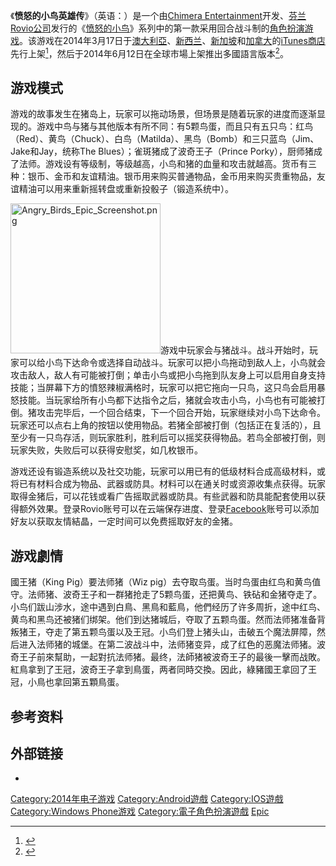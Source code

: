 {{refimprove|time=2014-06-27T06:14:37+00:00}}
{{noteTA
|G1=Games
|1=zh-cn:愤怒的小鸟; zh-hk:憤怒鳥; zh-tw:憤怒鳥;
}}

{{Infobox video game
| title = 愤怒的小鸟英雄传
| english = Angry Birds Epic
| image = [[File:Angry_Birds_Epic_Logo.png|200px]]
| caption= 
| developer = [[Chimera_Entertainment|Chimera Entertainment]]
| publisher = [[Rovio_Entertainment|Rovio Entertainment]]
| producer =
| designer =
| composer =
| series = 
| engine = [[Unity_(游戏引擎)|Unity]]
| version = 
| released = '''iOS'''{{Vgrelease|AU|2014年3月17日|新西兰|2014年3月17日|新加坡|2014年3月17日|WW|2014年6月12日}}'''Android、Windows Phone'''{{Vgrelease|WW|2014年6月12日}}
| genre = [[益智游戏|益智游戏]]
| modes = [[单人游戏|单人游戏]]
| ratings = 
| platforms = [[iOS|iOS]]<br />[[Android|Android]]<br />[[Windows_Phone|Windows Phone]]<br />
| media =
| requirements =
}}
《'''愤怒的小鸟英雄传'''》（英语：{{lang|en|''Angry Birds Epic''}}）是一个由[[Chimera_Entertainment|Chimera Entertainment]]开发、[[芬兰|芬兰]][[Rovio娱乐|Rovio公司]]发行的《[[愤怒的小鸟|愤怒的小鸟]]》系列中的第一款采用回合战斗制的[[角色扮演游戏|角色扮演游戏]]。该游戏在2014年3月17日于[[澳大利亞|澳大利亞]]、[[新西兰|新西兰]]、[[新加坡|新加坡]]和[[加拿大|加拿大]]的[[iTunes_Store|iTunes商店]]先行上架<ref name="Roberston">{{cite web|url=http://www.forbes.com/sites/andyrobertson/2014/03/18/angry-birds-epic-game-play/|title='Angry Birds Epic' Game-Play Reveals Detailed Tactical Combat|last=Robertson|first=Andy|date=18 March 2014|work=[[Forbes|Forbes]]|accessdate=19 March 2014|archive-date=2014-06-23|archive-url=https://web.archive.org/web/20140623000638/http://www.forbes.com/sites/andyrobertson/2014/03/18/angry-birds-epic-game-play/|dead-url=no}}</ref>，然后于2014年6月12日在全球市場上架推出多國語言版本<ref>{{cite web |url=http://www.angrybirdsnest.com/angry-birds-epic-worldwide-release-this-thursday-june-12th/ |title=Angry Birds Epic Worldwide Release this Thursday, June 12th! |publisher=angrybirdsnest.com |date=2014-06-09 |accessdate=2014-06-12 |archive-date=2014-07-05 |archive-url=https://web.archive.org/web/20140705064927/http://www.angrybirdsnest.com/angry-birds-epic-worldwide-release-this-thursday-june-12th/ |dead-url=no }}</ref>。

== 游戏模式 ==

游戏的故事发生在猪岛上，玩家可以拖动场景，但场景是随着玩家的进度而逐渐显现的。游戏中鸟与猪与其他版本有所不同：有5颗鸟蛋，而且只有五只鸟：红鸟（Red）、黄鸟（Chuck）、白鸟（Matilda）、黑鸟（Bomb）和三只蓝鸟（Jim、Jake和Jay，统称The Blues）；雀斑猪成了波奇王子（Prince Porky），厨师猪成了法师。游戏设有等级制，等级越高，小鸟和猪的血量和攻击就越高。货币有三种：银币、金币和友谊精油。银币用来购买普通物品，金币用来购买贵重物品，友谊精油可以用来重新摇转盘或重新投骰子（锻造系统中）。

[[File:Angry_Birds_Epic_Screenshot.png|240px]]游戏中玩家会与猪战斗。战斗开始时，玩家可以给小鸟下达命令或选择自动战斗。玩家可以把小鸟拖动到敌人上，小鸟就会攻击敌人，敌人有可能被打倒；单击小鸟或把小鸟拖到队友身上可以启用自身支持技能；当屏幕下方的憤怒辣椒满格时，玩家可以把它拖向一只鸟，这只鸟会启用暴怒技能。当玩家给所有小鸟都下达指令之后，猪就会攻击小鸟，小鸟也有可能被打倒。猪攻击完毕后，一个回合结束，下一个回合开始，玩家继续对小鸟下达命令。玩家还可以点右上角的按钮以使用物品。若猪全部被打倒（包括正在复活的），且至少有一只鸟存活，则玩家胜利，胜利后可以摇奖获得物品。若鸟全部被打倒，则玩家失败，失败后可以获得安慰奖，如几枚银币。

游戏还设有锻造系统以及社交功能，玩家可以用已有的低级材料合成高级材料，或将已有材料合成为物品、武器或防具。材料可以在通关时或资源收集点获得。玩家取得金猪后，可以花钱或看广告摇取武器或防具。有些武器和防具能配套使用以获得额外效果。登录Rovio账号可以在云端保存进度、登录[[Facebook|Facebook]]账号可以添加好友以获取友情結晶，一定时间可以免费摇取好友的金猪。

== 游戏劇情 ==

國王猪（King Pig）要法师猪（Wiz pig）去夺取鸟蛋。当时鸟蛋由红鸟和黄鸟值守。法师猪、波奇王子和一群猪抢走了5颗鸟蛋，还把黄鸟、铁砧和金猪夺走了。小鸟们跋山涉水，途中遇到白鳥、黑鳥和藍鳥，他們经历了许多周折，途中红鸟、黄鸟和黑鸟还被猪们绑架。他们到达猪城后，夺取了五颗鸟蛋。然而法师猪准备背叛猪王，夺走了第五颗鸟蛋以及王冠。小鸟们登上猪头山，击破五个魔法屏障，然后进入法师猪的城堡。在第二波战斗中，法师猪变异，成了红色的恶魔法师猪。波奇王子前來幫助，一起對抗法师猪。最终，法師猪被波奇王子的最後一擊而战敗。紅鳥拿到了王冠，波奇王子拿到鳥蛋，两者同時交換。因此，綠豬國王拿回了王冠，小鳥也拿回第五顆鳥蛋。

== 参考资料 ==

{{reflist|30em}}

== 外部链接 ==

* {{Official website|http://epic.angrybirds.com}}

{{Angry Birds}}

{{DEFAULTSORT:Angry Birds Epic}}
[[Category:2014年电子游戏|Category:2014年电子游戏]]
[[Category:Android遊戲|Category:Android遊戲]]
[[Category:IOS遊戲|Category:IOS遊戲]]
[[Category:Windows_Phone游戏|Category:Windows Phone游戏]]
[[Category:電子角色扮演遊戲|Category:電子角色扮演遊戲]]
[[Category:愤怒的小鸟系列电子游戏|Epic]]